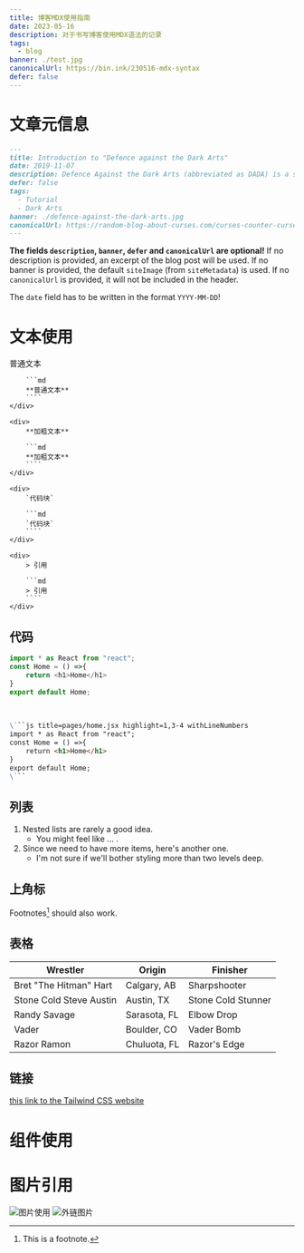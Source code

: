 ```yaml
---
title: 博客MDX使用指南
date: 2023-05-16
description: 对于书写博客使用MDX语法的记录
tags:
  - blog
banner: ./test.jpg
canonicalUrl: https://bin.ink/230516-mdx-syntax
defer: false
---
```




# 文章元信息

```md
---
title: Introduction to "Defence against the Dark Arts"
date: 2019-11-07
description: Defence Against the Dark Arts (abbreviated as DADA) is a subject taught at Hogwarts School of Witchcraft and Wizardry and Ilvermorny School of Witchcraft and Wizardry.
defer: false
tags:
  - Tutorial
  - Dark Arts
banner: ./defence-against-the-dark-arts.jpg
canonicalUrl: https://random-blog-about-curses.com/curses-counter-curses-and-more
---
```

**The fields `description`, `banner`, `defer` and `canonicalUrl` are optional!**
If no description is provided, an excerpt of the blog post will be used.
If no banner is provided, the default `siteImage` (from `siteMetadata`) is used.
If no `canonicalUrl` is provided, it will not be included in the header.

The `date` field has to be written in the format `YYYY-MM-DD`!

# 文本使用

<div style={{display:'flex',gap:80,flexWrap:'wrap'}}>
	<div>
		普通文本

		```md
		**普通文本**
		````
	</div>

	<div>
		**加粗文本**

		```md
		**加粗文本**
		````
	</div>

	<div>
		`代码块`

		```md
		`代码块`
		````
	</div>

	<div>
		> 引用

		```md
		> 引用
		````
	</div>

</div>

## 代码

```js title=pages/home.jsx highlight=1,3-4 withLineNumbers
import * as React from "react";
const Home = () =>{
	return <h1>Home</h1>
}
export default Home;
```
<br/>

```md
\```js title=pages/home.jsx highlight=1,3-4 withLineNumbers
import * as React from "react";
const Home = () =>{
	return <h1>Home</h1>
}
export default Home;
\```
```


## 列表
1. Nested lists are rarely a good idea.
	- You might feel like ... .
2. Since we need to have more items, here's another one.
	- I'm not sure if we'll bother styling more than two levels deep.

## 上角标

Footnotes[^1] should also work.

[^1]: This is a footnote.

## 表格

| Wrestler                | Origin       | Finisher           |
| ----------------------- | ------------ | ------------------ |
| Bret "The Hitman" Hart  | Calgary, AB  | Sharpshooter       |
| Stone Cold Steve Austin | Austin, TX   | Stone Cold Stunner |
| Randy Savage            | Sarasota, FL | Elbow Drop         |
| Vader                   | Boulder, CO  | Vader Bomb         |
| Razor Ramon             | Chuluota, FL | Razor's Edge       |

## 链接
[this link to the Tailwind CSS website](https://tailwindcss.com)


# 组件使用

<SpotifyPlayer
	uri="spotify:user:bbcamerica:playlist:3w18u69NplCpXVG4fQG726"
	size="large"
	theme="black"
	view="list"
/>


# 图片引用

![图片使用](./test.jpg)
![外链图片](https://images.pexels.com/photos/14600200/pexels-photo-14600200.jpeg?auto=compress&cs=tinysrgb&w=1260&h=750&dpr=1)





